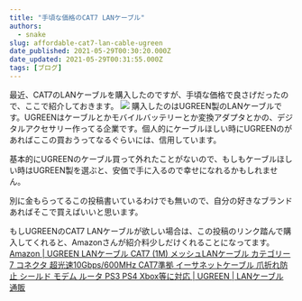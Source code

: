 ```yaml
---
title: "手頃な価格のCAT7 LANケーブル"
authors:
  - snake
slug: affordable-cat7-lan-cable-ugreen
date_published: 2021-05-29T00:30:20.000Z
date_updated: 2021-05-29T00:31:55.000Z
tags: [ブログ]
---
```


最近、CAT7のLANケーブルを購入したのですが、手頃な価格で良さげだったので、ここで紹介しておきます。
![](https://ws-fe.amazon-adsystem.com/widgets/q?_encoding=UTF8&amp;ASIN=B086DPWMQM&amp;Format=_SL250_&amp;ID=AsinImage&amp;MarketPlace=JP&amp;ServiceVersion=20070822&amp;WS=1&amp;tag=viasnake-22&amp;language=ja_JP)
購入したのはUGREEN製のLANケーブルです。UGREENはケーブルとかモバイルバッテリーとか変換アダプタとかの、デジタルアクセサリー作ってる企業です。個人的にケーブルほしい時にUGREENのがあればここの買おうってなるぐらいには、信用しています。

基本的にUGREENのケーブル買って外れたことがないので、もしもケーブルほしい時はUGREEN製を選ぶと、安価で手に入るので幸せになれるかもしれません。

別に金もらってるこの投稿書いているわけでも無いので、自分の好きなブランドあればそこで買えばいいと思います。

もしUGREENのCAT7 LANケーブルが欲しい場合は、この投稿のリンク踏んで購入してくれると、Amazonさんが紹介料少しだけくれることになってます。
[Amazon | UGREEN LANケーブル CAT7 (1M) メッシュLANケーブル カテゴリー7 コネクタ 超光速10Gbps/600MHz CAT7準拠 イーサネットケーブル 爪折れ防止 シールド モデム ルータ PS3 PS4 Xbox等に対応 | UGREEN | LANケーブル 通販](https://amzn.to/3vxwPbf)
